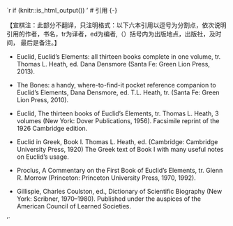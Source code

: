 `r if (knitr::is_html_output()) '
# 引用 {-}

【宣棋注：此部分不翻译，只注明格式：以下六本引用以逗号为分割点，依次说明引用的作者，书名，tr为译者，ed为编者,（）括号内为出版地点，出版社，及时间， 最后是备注。】

 - Euclid, Euclid’s Elements: all thirteen books complete in one volume, tr. Thomas L. Heath, ed. Dana Densmore (Santa Fe: Green Lion Press, 2013).
 
 - The Bones: a handy, where-to-find-it pocket reference companion to Euclid’s Elements, Dana Densmore, ed. T.L. Heath, tr. (Santa Fe: Green Lion Press, 2010).
 
 - Euclid, The thirteen books of Euclid’s Elements, tr. Thomas L. Heath, 3 volumes (New York: Dover Publications, 1956). Facsimile reprint of the 1926 Cambridge edition.
 
 - Euclid in Greek, Book I. Thomas L. Heath, ed. (Cambridge: Cambridge University Press, 1920) The Greek text of Book I with many useful notes on Euclid’s usage.
 
 - Proclus, A Commentary on the First Book of Euclid’s Elements, tr. Glenn R. Morrow (Princeton: Princeton University Press, 1970, 1992).
 
 - Gillispie, Charles Coulston, ed., Dictionary of Scientific Biography (New York: Scribner, 1970–1980). Published under the auspices of the American Council of Learned Societies.
 
'`